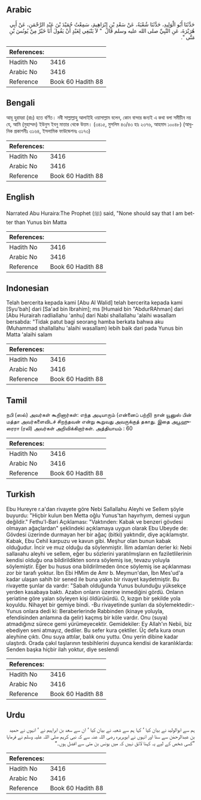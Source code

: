 ## Arabic


<div dir="rtl" lang="ar" style={{fontSize:'larger',backgroundColor:'#f8f9fa',padding:20}}>
حَدَّثَنَا أَبُو الْوَلِيدِ، حَدَّثَنَا شُعْبَةُ، عَنْ سَعْدِ بْنِ إِبْرَاهِيمَ، سَمِعْتُ حُمَيْدَ بْنَ عَبْدِ الرَّحْمَنِ، عَنْ أَبِي هُرَيْرَةَ، عَنِ النَّبِيِّ صلى الله عليه وسلم قَالَ ‏ "‏ لاَ يَنْبَغِي لِعَبْدٍ أَنْ يَقُولَ أَنَا خَيْرٌ مِنْ يُونُسَ بْنِ مَتَّى ‏"‏‏.‏
</div>
<div style={{backgroundColor:'#f8f9fa',padding:20, marginBottom: 10}}><table> <thead> <tr> <th>References:</th> <th></th> </tr> </thead> <tbody><tr><td>Hadith No</td><td>3416</td></tr><tr><td>Arabic No</td><td>3416</td></tr><tr><td>Reference</td><td>Book 60 Hadith 88</td></tr></tbody></table></div>

## Bengali


<div dir="ltr" lang="bn" style={{fontSize:'larger',backgroundColor:'#f8f9fa',padding:20}}>
আবূ হুরাযরা (রাঃ) হতে বর্ণিত। নবী সাল্লাল্লাহু আলাইহি ওয়াসাল্লাম বলেন, কোন বান্দার জন্যই এ কথা বলা সমীচীন নয় যে, আমি (মুহাম্মদ) ইউনুস ইবনু মাত্তার থেকে উত্তম। (৩৪১৫, মুসলিম ৪৩/৪৩ হাঃ ২৩৭৬, আহমাদ ১০০৪৮) (আধুনিক প্রকাশনীঃ ৩১৬৪, ইসলামিক ফাউন্ডেশনঃ ৩১৭৩)
</div>
<div style={{backgroundColor:'#f8f9fa',padding:20, marginBottom: 10}}><table> <thead> <tr> <th>References:</th> <th></th> </tr> </thead> <tbody><tr><td>Hadith No</td><td>3416</td></tr><tr><td>Arabic No</td><td>3416</td></tr><tr><td>Reference</td><td>Book 60 Hadith 88</td></tr></tbody></table></div>

## English


<div dir="ltr" lang="en" style={{fontSize:'larger',backgroundColor:'#f8f9fa',padding:20}}>
Narrated Abu Huraira:The Prophet (ﷺ) said, "None should say that I am better than Yunus bin Matta
</div>
<div style={{backgroundColor:'#f8f9fa',padding:20, marginBottom: 10}}><table> <thead> <tr> <th>References:</th> <th></th> </tr> </thead> <tbody><tr><td>Hadith No</td><td>3416</td></tr><tr><td>Arabic No</td><td>3416</td></tr><tr><td>Reference</td><td>Book 60 Hadith 88</td></tr></tbody></table></div>

## Indonesian


<div dir="ltr" lang="id" style={{fontSize:'larger',backgroundColor:'#f8f9fa',padding:20}}>
Telah bercerita kepada kami [Abu Al Walid] telah bercerita kepada kami [Syu'bah] dari [Sa'ad bin Ibrahim]; ms [Humaid bin "AbdurRAhman] dari [Abu Hurairah radliallahu 'anhu] dari Nabi shallallahu 'alaihi wasallam bersabda: "Tidak patut bagi seorang hamba berkata bahwa aku (Muhammad shallallahu 'alaihi wasallam) lebih baik dari pada Yunus bin Matta 'alaihi salam
</div>
<div style={{backgroundColor:'#f8f9fa',padding:20, marginBottom: 10}}><table> <thead> <tr> <th>References:</th> <th></th> </tr> </thead> <tbody><tr><td>Hadith No</td><td>3416</td></tr><tr><td>Arabic No</td><td>3416</td></tr><tr><td>Reference</td><td>Book 60 Hadith 88</td></tr></tbody></table></div>

## Tamil


<div dir="ltr" lang="ta" style={{fontSize:'larger',backgroundColor:'#f8f9fa',padding:20}}>
நபி (ஸல்) அவர்கள் கூறினார்கள்: எந்த அடியாரும் (என்னைப் பற்றி) நான் யூனுஸ் பின் மத்தா அவர்களைவிடச் சிறந்தவன் என்று கூறுவது அவருக்குத் தகாது. இதை அபூஹுரைரா (ரலி) அவர்கள் அறிவிக்கிறார்கள். அத்தியாயம் : 60
</div>
<div style={{backgroundColor:'#f8f9fa',padding:20, marginBottom: 10}}><table> <thead> <tr> <th>References:</th> <th></th> </tr> </thead> <tbody><tr><td>Hadith No</td><td>3416</td></tr><tr><td>Arabic No</td><td>3416</td></tr><tr><td>Reference</td><td>Book 60 Hadith 88</td></tr></tbody></table></div>

## Turkish


<div dir="ltr" lang="tr" style={{fontSize:'larger',backgroundColor:'#f8f9fa',padding:20}}>
Ebu Hureyre r.a'dan rivayete göre Nebi Sallallahu Aleyhi ve Sellem şöyle buyurdu: "Hiçbir kulun ben Metta oğlu Yunus'tan hayırhyım, demesi uygun değildir." Fethu'l-Bari Açıklaması: "Vaktınden: Kabak ve benzeri gövdesi olmayan ağaçlardan" şeklindeki açıklamaya uygun olarak Ebu Ubeyde de: Gövdesi üzerinde durmayan her bir ağaç (bitki) yaktındir, diye açıklamıştır. Kabak, Ebu Cehil karpuzu ve kavun gibi. Meşhur olan bunun kabak olduğudur. İncir ve muz olduğu da söylenmiştir. İlim adamları derler ki: Nebi sallaııahu aleyhi ve sellem, eğer bu sözlerini yaratılmışların en faziletIilerinin kendisi olduğu ona bildirildikten sonra söylemiş ise, tevazu yoluyla söylemiştir. Eğer bu husus ona bildirilmeden önce söylemiş ise açıklanması zor bir tarafı yoktur. İbn Ebi HMim de Amr b. Meymun'dan, İbn Mes'ud'a kadar ulaşan sahih bir sened ile buna yakın bir rivayet kaydetmiştir. Bu rivayette şunlar da vardır: "Sabah olduğunda Yunus bulunduğu yüksekçe yerden kasabaya baktı. Azabın onların üzerine inmediğini gördü. Onların şeriatine göre yalan söyleyen kişi öldürüıürdü. O, kızgın bir şekilde yola koyuldu. Nihayet bir gemiye bindi. -Bu rivayetinde şunları da söylemektedir:- Yunus onlara dedi ki: Beraberlerinde Rabbinden (kinaye yoluyla, efendisinden anlamına da gelir) kaçmış bir köle vardır. Onu (suya) atmadığınız sürece gemi yürümeyecektir. Gemidekiler: Ey Allah'ın Nebii, biz ebediyen seni atmayız, dediler. Bu sefer kura çektiler. Üç defa kura onun aleyhine çıktı. Onu suya attılar, balık onu yuttu. Onu yerin dibine kadar ulaştırdı. Orada çakıl taşlarının tesbihlerini duyunca kendisi de karanlıklarda: Senden başka hiçbir ilah yoktur, diye seslendi
</div>
<div style={{backgroundColor:'#f8f9fa',padding:20, marginBottom: 10}}><table> <thead> <tr> <th>References:</th> <th></th> </tr> </thead> <tbody><tr><td>Hadith No</td><td>3416</td></tr><tr><td>Arabic No</td><td>3416</td></tr><tr><td>Reference</td><td>Book 60 Hadith 88</td></tr></tbody></table></div>

## Urdu


<div dir="rtl" lang="ur" style={{fontSize:'larger',backgroundColor:'#f8f9fa',padding:20}}>
ہم سے ابوالولید نے بیان کیا ‘ کہا ہم سے شعبہ نے بیان کیا ‘ ان سے سعد بن ابراہیم نے ‘ انہوں نے حمید بن عبدالرحمٰن سے سنا اور انہوں نے ابوہریرہ رضی اللہ عنہ سے کہ نبی کریم صلی اللہ علیہ وسلم نے فرمایا ”کسی شخص کے لیے یہ کہنا لائق نہیں کہ میں یونس بن متی سے افضل ہوں۔“
</div>
<div style={{backgroundColor:'#f8f9fa',padding:20, marginBottom: 10}}><table> <thead> <tr> <th>References:</th> <th></th> </tr> </thead> <tbody><tr><td>Hadith No</td><td>3416</td></tr><tr><td>Arabic No</td><td>3416</td></tr><tr><td>Reference</td><td>Book 60 Hadith 88</td></tr></tbody></table></div>